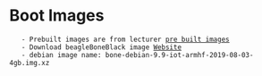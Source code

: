 = Boot Images =
	- Prebuilt images are from lecturer [[https://att-b.udemycdn.com/2020-09-02_10-51-32-f9c9392ae716772250c48aec351ca67d/original.zip?secure=TyxNTsLgSGb6kssOQ56hoQ%3D%3D%2C1609422993&filename=pre-built-images.zip|pre built images]]
	- Download beagleBoneBlack image [[https://beagleboard.org/|Website]]
	- debian image name: bone-debian-9.9-iot-armhf-2019-08-03-4gb.img.xz
